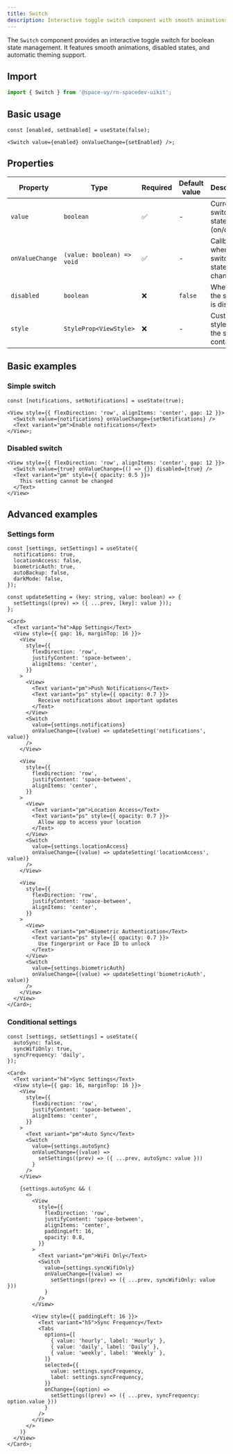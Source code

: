 ```yaml
---
title: Switch
description: Interactive toggle switch component with smooth animations for boolean state management.
---
```


The `Switch` component provides an interactive toggle switch for boolean state management. It features smooth animations, disabled states, and automatic theming support.


<Playground src="https://pulsarui-playground.netlify.app/ui-kit/switches?showHeader=false" />

## Import

```typescript
import { Switch } from '@space-uy/rn-spacedev-uikit';
```

## Basic usage

```tsx
const [enabled, setEnabled] = useState(false);

<Switch value={enabled} onValueChange={setEnabled} />;
```

## Properties

| Property        | Type                       | Required | Default value | Description                            |
| --------------- | -------------------------- | -------- | ------------- | -------------------------------------- |
| `value`         | `boolean`                  | ✅       | -             | Current switch state (on/off)          |
| `onValueChange` | `(value: boolean) => void` | ✅       | -             | Callback when switch state changes     |
| `disabled`      | `boolean`                  | ❌       | `false`       | Whether the switch is disabled         |
| `style`         | `StyleProp<ViewStyle>`     | ❌       | -             | Custom styles for the switch container |

## Basic examples

### Simple switch

```tsx
const [notifications, setNotifications] = useState(true);

<View style={{ flexDirection: 'row', alignItems: 'center', gap: 12 }}>
  <Switch value={notifications} onValueChange={setNotifications} />
  <Text variant="pm">Enable notifications</Text>
</View>;
```

### Disabled switch

```tsx
<View style={{ flexDirection: 'row', alignItems: 'center', gap: 12 }}>
  <Switch value={true} onValueChange={() => {}} disabled={true} />
  <Text variant="pm" style={{ opacity: 0.5 }}>
    This setting cannot be changed
  </Text>
</View>
```

## Advanced examples

### Settings form

```tsx
const [settings, setSettings] = useState({
  notifications: true,
  locationAccess: false,
  biometricAuth: true,
  autoBackup: false,
  darkMode: false,
});

const updateSetting = (key: string, value: boolean) => {
  setSettings((prev) => ({ ...prev, [key]: value }));
};

<Card>
  <Text variant="h4">App Settings</Text>
  <View style={{ gap: 16, marginTop: 16 }}>
    <View
      style={{
        flexDirection: 'row',
        justifyContent: 'space-between',
        alignItems: 'center',
      }}
    >
      <View>
        <Text variant="pm">Push Notifications</Text>
        <Text variant="ps" style={{ opacity: 0.7 }}>
          Receive notifications about important updates
        </Text>
      </View>
      <Switch
        value={settings.notifications}
        onValueChange={(value) => updateSetting('notifications', value)}
      />
    </View>

    <View
      style={{
        flexDirection: 'row',
        justifyContent: 'space-between',
        alignItems: 'center',
      }}
    >
      <View>
        <Text variant="pm">Location Access</Text>
        <Text variant="ps" style={{ opacity: 0.7 }}>
          Allow app to access your location
        </Text>
      </View>
      <Switch
        value={settings.locationAccess}
        onValueChange={(value) => updateSetting('locationAccess', value)}
      />
    </View>

    <View
      style={{
        flexDirection: 'row',
        justifyContent: 'space-between',
        alignItems: 'center',
      }}
    >
      <View>
        <Text variant="pm">Biometric Authentication</Text>
        <Text variant="ps" style={{ opacity: 0.7 }}>
          Use fingerprint or Face ID to unlock
        </Text>
      </View>
      <Switch
        value={settings.biometricAuth}
        onValueChange={(value) => updateSetting('biometricAuth', value)}
      />
    </View>
  </View>
</Card>;
```

### Conditional settings

```tsx
const [settings, setSettings] = useState({
  autoSync: false,
  syncWifiOnly: true,
  syncFrequency: 'daily',
});

<Card>
  <Text variant="h4">Sync Settings</Text>
  <View style={{ gap: 16, marginTop: 16 }}>
    <View
      style={{
        flexDirection: 'row',
        justifyContent: 'space-between',
        alignItems: 'center',
      }}
    >
      <Text variant="pm">Auto Sync</Text>
      <Switch
        value={settings.autoSync}
        onValueChange={(value) =>
          setSettings((prev) => ({ ...prev, autoSync: value }))
        }
      />
    </View>

    {settings.autoSync && (
      <>
        <View
          style={{
            flexDirection: 'row',
            justifyContent: 'space-between',
            alignItems: 'center',
            paddingLeft: 16,
            opacity: 0.8,
          }}
        >
          <Text variant="pm">WiFi Only</Text>
          <Switch
            value={settings.syncWifiOnly}
            onValueChange={(value) =>
              setSettings((prev) => ({ ...prev, syncWifiOnly: value }))
            }
          />
        </View>

        <View style={{ paddingLeft: 16 }}>
          <Text variant="h5">Sync Frequency</Text>
          <Tabs
            options={[
              { value: 'hourly', label: 'Hourly' },
              { value: 'daily', label: 'Daily' },
              { value: 'weekly', label: 'Weekly' },
            ]}
            selected={{
              value: settings.syncFrequency,
              label: settings.syncFrequency,
            }}
            onChange={(option) =>
              setSettings((prev) => ({ ...prev, syncFrequency: option.value }))
            }
          />
        </View>
      </>
    )}
  </View>
</Card>;
```

